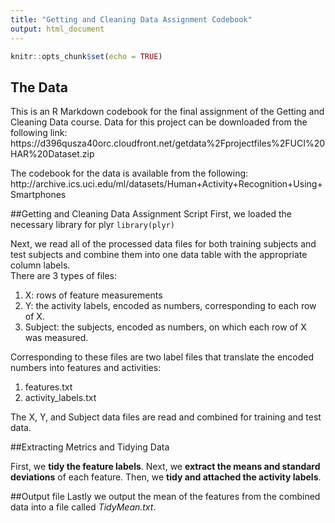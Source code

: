 ```yaml
---
title: "Getting and Cleaning Data Assignment Codebook"
output: html_document
---
```


```r
knitr::opts_chunk$set(echo = TRUE)
```

## The Data
This is an R Markdown codebook for the final assignment of the Getting and Cleaning Data course. Data for this project can be downloaded from the following link:
https://d396qusza40orc.cloudfront.net/getdata%2Fprojectfiles%2FUCI%20HAR%20Dataset.zip

The codebook for the data is available from the following:
http://archive.ics.uci.edu/ml/datasets/Human+Activity+Recognition+Using+Smartphones

##Getting and Cleaning Data Assignment Script
First, we loaded the necessary library for plyr
```library(plyr)```

Next, we read all of the processed data files for both training subjects and test subjects and combine them into one data table with the appropriate column labels.  
There are 3 types of files:

1. X: rows of feature measurements
2. Y: the activity labels, encoded as numbers, corresponding to each row of X. 
3. Subject: the subjects, encoded as numbers, on which each row of X was measured.

Corresponding to these files are two label files that translate the encoded numbers into features and activities:

1. features.txt
2. activity_labels.txt

The X, Y, and Subject data files are read and combined for training and test data.

##Extracting Metrics and Tidying Data

First, we **tidy the feature labels**. Next, we **extract the means and standard deviations** of each feature. Then, we **tidy and attached the activity labels**.

##Output file
Lastly we output the mean of the features from the combined data into a file called *TidyMean.txt*.

